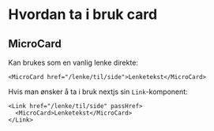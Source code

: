 
<Meta title="ds-react/card/intro" />

# Hvordan ta i bruk card

## MicroCard

Kan brukes som en vanlig lenke direkte:

```
<MicroCard href="/lenke/til/side">Lenketekst</MicroCard>
```

Hvis man ønsker å ta i bruk nextjs sin `Link`-komponent:

```
<Link href="/lenke/til/side" passHref>
  <MicroCard>Lenketekst</MicroCard>
</Link>
```
